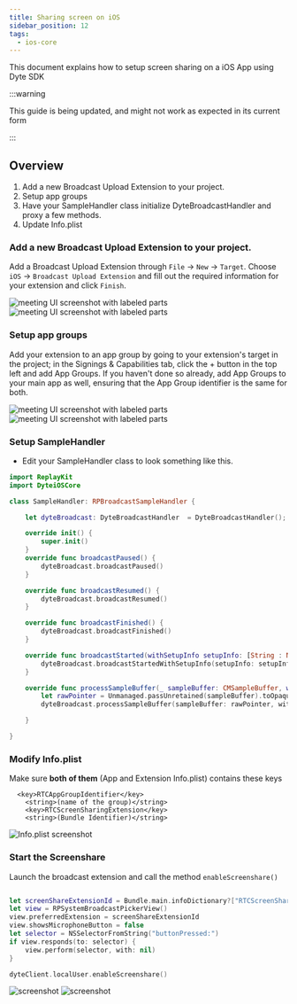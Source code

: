 ```yaml
---
title: Sharing screen on iOS
sidebar_position: 12
tags:
  - ios-core
---
```


This document explains how to setup screen sharing on a iOS App using Dyte SDK

:::warning

This guide is being updated, and might not work as expected in its current form

:::

## Overview

1. Add a new Broadcast Upload Extension to your project.
2. Setup app groups
3. Have your SampleHandler class initialize DyteBroadcastHandler and proxy a few methods.
4. Update Info.plist

### Add a new Broadcast Upload Extension to your project.

Add a Broadcast Upload Extension through `File` -> `New` -> `Target`.
Choose `iOS` -> `Broadcast Upload Extension` and fill out the required information for your extension and click `Finish`.

![meeting UI screenshot with labeled parts](/static/mobile/0.x.x/ios-setup-0.png)
![meeting UI screenshot with labeled parts](/static/mobile/0.x.x/ios-setup-01.png)

### Setup app groups

Add your extension to an app group by going to your extension's target in the project; in the Signings & Capabilities tab, click the + button in the top left and add App Groups. If you haven't done so already, add App Groups to your main app as well, ensuring that the App Group identifier is the same for both.

![meeting UI screenshot with labeled parts](/static/mobile/0.x.x/ios-setup-03.png)
![meeting UI screenshot with labeled parts](/static/mobile/0.x.x/ios-setup-1.png)

### Setup SampleHandler

- Edit your SampleHandler class to look something like this.

```swift
import ReplayKit
import DyteiOSCore

class SampleHandler: RPBroadcastSampleHandler {

    let dyteBroadcast: DyteBroadcastHandler  = DyteBroadcastHandler();

    override init() {
        super.init()
    }
    override func broadcastPaused() {
        dyteBroadcast.broadcastPaused()
    }

    override func broadcastResumed() {
        dyteBroadcast.broadcastResumed()
    }

    override func broadcastFinished() {
        dyteBroadcast.broadcastFinished()
    }

    override func broadcastStarted(withSetupInfo setupInfo: [String : NSObject]?) {
        dyteBroadcast.broadcastStartedWithSetupInfo(setupInfo: setupInfo)
    }

    override func processSampleBuffer(_ sampleBuffer: CMSampleBuffer, with sampleBufferType: RPSampleBufferType) {
        let rawPointer = Unmanaged.passUnretained(sampleBuffer).toOpaque()
        dyteBroadcast.processSampleBuffer(sampleBuffer: rawPointer, withType: Int64(sampleBufferType.rawValue))

    }

}
```

### Modify Info.plist

Make sure **both of them** (App and Extension Info.plist) contains these keys

```
  <key>RTCAppGroupIdentifier</key>
	<string>(name of the group)</string>
	<key>RTCScreenSharingExtension</key>
	<string>(Bundle Identifier)</string>
```

![Info.plist screenshot](/static/mobile/0.x.x/ios-setup-info.png)

### Start the Screenshare

Launch the broadcast extension and call the method `enableScreenshare()`

```swift

let screenShareExtensionId = Bundle.main.infoDictionary?["RTCScreenSharingExtension"] as? String;
let view = RPSystemBroadcastPickerView()
view.preferredExtension = screenShareExtensionId
view.showsMicrophoneButton = false
let selector = NSSelectorFromString("buttonPressed:")
if view.responds(to: selector) {
    view.perform(selector, with: nil)
}

dyteClient.localUser.enableScreenshare()
```

![screenshot](/static/mobile/0.x.x/ios-setup-app.png)
![screenshot](/static/mobile/0.x.x/ios-setup-demo.png)
